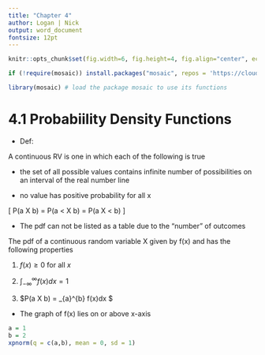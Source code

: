 ```yaml
---
title: "Chapter 4"
author: Logan | Nick
output: word_document
fontsize: 12pt
---
```


```r
knitr::opts_chunk$set(fig.width=6, fig.height=4, fig.align="center", echo = FALSE)
```

```r
if (!require(mosaic)) install.packages("mosaic", repos = 'https://cloud.r-project.org')

library(mosaic) # load the package mosaic to use its functions
```

# 4.1 Probabiility Density Functions

* Def:

A continuous RV is one in which each of the following is true

  * the set of all possible values contains infinite number of possibilities on an interval of the real number line
  
  * no value has positive probability for all x


\[
P(a \le X \le b) = P(a < X \le b) = P(a \le X < b)
\]

  * The pdf can not be listed as a table due to the "number" of outcomes 
  
The pdf of a continuous random variable X given by f(x) and has the following properties

1. $f(x) \ge 0$ for all $x$

2. $\int_{-\infty}^{\infty} f(x)dx = 1$

3. $P(a \lt X \lt b) = \int_{a}^{b} f(x)dx $

  * The graph of f(x) lies on or above x-axis
  
``` r
a = 1
b = 2
xpnorm(q = c(a,b), mean = 0, sd = 1)
  
```

